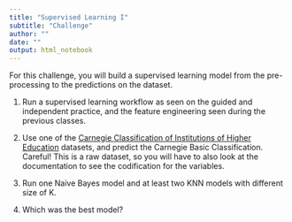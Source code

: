 ```yaml
---
title: "Supervised Learning I"
subtitle: "Challenge"
author: ""
date: ""
output: html_notebook
---
```


For this challenge, you will build a supervised learning model from the pre-processing to the predictions on the dataset. 

1.  Run a supervised learning workflow as seen on the guided and independent practice, and the feature engineering seen during the previous classes. 

2. Use one of the [Carnegie Classification of Institutions of Higher Education](https://carnegieclassifications.acenet.edu/downloads.php) datasets, and predict the Carnegie Basic Classification. Careful! This is a raw dataset, so you will have to also look at the documentation to see the codification for the variables. 

3.  Run one Naive Bayes model and at least two KNN models with different size of K. 

4.  Which was the best model? 